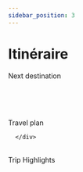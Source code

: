 ```yaml
---
sidebar_position: 3
---
```


# Itinéraire


<div className="text-center" style={{ display: 'flex', justifyContent: 'center', alignItems: 'center', minHeight: '5vh' }}>
      <div>
        <Typography variant="h4" gutterBottom>
         Next destination
        </Typography>
        <br/><br/>
        <NextCity/>
      </div>
</div>
<div>

<br/><br/>

<div className="text-center" style={{ display: 'flex', justifyContent: 'center', alignItems: 'center', minHeight: '5vh' }}>
      <div>
        <Typography variant="h4" gutterBottom>
         Travel plan
        </Typography>
        <br/>
        
      </div>
</div>

<Home />

<br/>
<div className="text-center" style={{ display: 'flex', justifyContent: 'center', alignItems: 'center', minHeight: '5vh' }}>
      <div>
        <Typography variant="h4" gutterBottom>
         Trip Highlights
        </Typography>
        <ListAllCities />
      </div>
</div>

</div>
